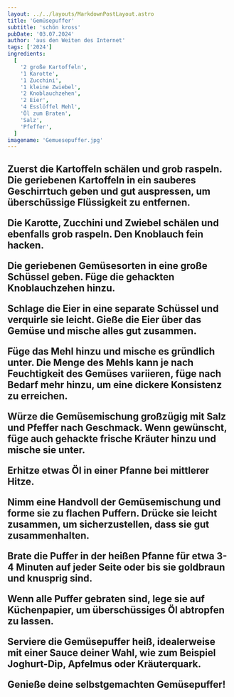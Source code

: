 ```yaml
---
layout: ../../layouts/MarkdownPostLayout.astro
title: 'Gemüsepuffer'
subtitle: 'schön kross'
pubDate: '03.07.2024'
author: 'aus den Weiten des Internet'
tags: ['2024']
ingredients:
  [
    '2 große Kartoffeln',
    '1 Karotte',
    '1 Zucchini',
    '1 kleine Zwiebel',
    '2 Knoblauchzehen',
    '2 Eier',
    '4 Esslöffel Mehl',
    'Öl zum Braten',
    'Salz',
    'Pfeffer',
  ]
imagename: 'Gemuesepuffer.jpg'
---
```



<H2 text="Zubereitung" />

Zuerst die Kartoffeln schälen und grob raspeln. Die geriebenen Kartoffeln in ein sauberes Geschirrtuch geben und gut auspressen, um überschüssige Flüssigkeit zu entfernen.

Die Karotte, Zucchini und Zwiebel schälen und ebenfalls grob raspeln. Den Knoblauch fein hacken.

Die geriebenen Gemüsesorten in eine große Schüssel geben. Füge die gehackten Knoblauchzehen hinzu.

Schlage die Eier in eine separate Schüssel und verquirle sie leicht. Gieße die Eier über das Gemüse und mische alles gut zusammen.

Füge das Mehl hinzu und mische es gründlich unter. Die Menge des Mehls kann je nach Feuchtigkeit des Gemüses variieren, füge nach Bedarf mehr hinzu, um eine dickere Konsistenz zu erreichen.

Würze die Gemüsemischung großzügig mit Salz und Pfeffer nach Geschmack. Wenn gewünscht, füge auch gehackte frische Kräuter hinzu und mische sie unter.

Erhitze etwas Öl in einer Pfanne bei mittlerer Hitze.

Nimm eine Handvoll der Gemüsemischung und forme sie zu flachen Puffern. Drücke sie leicht zusammen, um sicherzustellen, dass sie gut zusammenhalten.

Brate die Puffer in der heißen Pfanne für etwa 3-4 Minuten auf jeder Seite oder bis sie goldbraun und knusprig sind.

Wenn alle Puffer gebraten sind, lege sie auf Küchenpapier, um überschüssiges Öl abtropfen zu lassen.

Serviere die Gemüsepuffer heiß, idealerweise mit einer Sauce deiner Wahl, wie zum Beispiel Joghurt-Dip, Apfelmus oder Kräuterquark.

Genieße deine selbstgemachten Gemüsepuffer!

